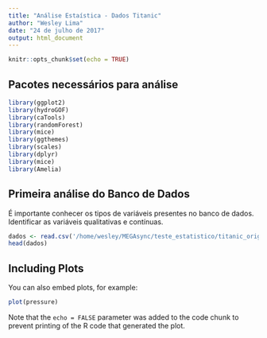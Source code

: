```yaml
---
title: "Análise Estaística - Dados Titanic"
author: "Wesley Lima"
date: "24 de julho de 2017"
output: html_document
---
```


```r
knitr::opts_chunk$set(echo = TRUE)
```


## Pacotes necessários para análise

```r
library(ggplot2)
library(hydroGOF)
library(caTools)
library(randomForest)
library(mice)
library(ggthemes) 
library(scales) 
library(dplyr) 
library(mice) 
library(Amelia)
```



## Primeira análise do Banco de Dados

É importante conhecer os tipos de variáveis presentes no banco de dados. Identificar as variáveis qualitativas e contínuas. 

```r
dados <- read.csv('/home/wesley/MEGAsync/teste_estatistico/titanic_orig.csv', h = T)
head(dados)
```




## Including Plots

You can also embed plots, for example:

```r
plot(pressure)
```

Note that the `echo = FALSE` parameter was added to the code chunk to prevent printing of the R code that generated the plot.
